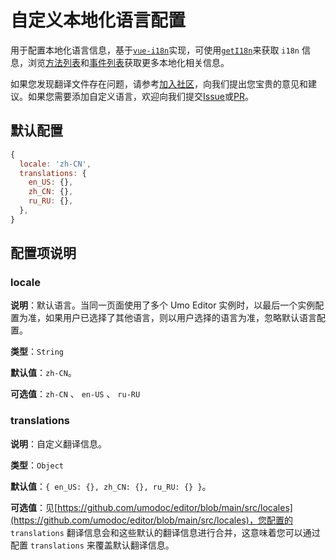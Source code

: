 # 自定义本地化语言配置

用于配置本地化语言信息，基于[`vue-i18n`](https://vue-i18n.intlify.dev/guide/introduction.html)实现，可使用[`getI18n`](/cn/docs/methods#geti18n)来获取 `i18n` 信息，浏览[方法列表](/cn/docs/methods)和[事件列表](/cn/docs/events)获取更多本地化相关信息。

如果您发现翻译文件存在问题，请参考[加入社区](/cn/docs#加入社区)，向我们提出您宝贵的意见和建议。如果您需要添加自定义语言，欢迎向我们提交[Issue](https://github.com/umodoc/editor/issues)或[PR](https://github.com/umodoc/editor/pulls)。

## 默认配置

```js
{
  locale: 'zh-CN',
  translations: {
    en_US: {},
    zh_CN: {},
    ru_RU: {},
  },
}
```

## 配置项说明

### locale

**说明**：默认语言。当同一页面使用了多个 Umo Editor 实例时，以最后一个实例配置为准，如果用户已选择了其他语言，则以用户选择的语言为准，忽略默认语言配置。

**类型**：`String`

**默认值**：`zh-CN`。

**可选值**：`zh-CN` 、 `en-US` 、 `ru-RU`

### translations

**说明**：自定义翻译信息。

**类型**：`Object`

**默认值**：`{ en_US: {}, zh_CN: {}, ru_RU: {} }`。

**可选值**：见[https://github.com/umodoc/editor/blob/main/src/locales](https://github.com/umodoc/editor/blob/main/src/locales)，您配置的 `translations` 翻译信息会和这些默认的翻译信息进行合并，这意味着您可以通过配置 `translations` 来覆盖默认翻译信息。